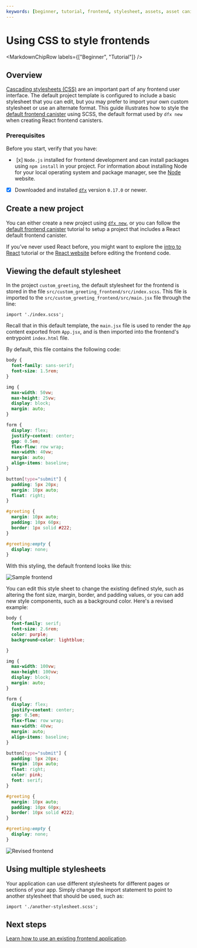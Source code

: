```yaml
---
keywords: [beginner, tutorial, frontend, stylesheet, assets, asset canister, style, css]
---
```



# Using CSS to style frontends

<MarkdownChipRow labels={["Beginner", "Tutorial"]} />

## Overview

[Cascading stylesheets (CSS)](https://www.w3schools.com/css/default.asp) are an important part of any frontend user interface. The default project template is configured to include a basic stylesheet that you can edit, but you may prefer to import your own custom stylesheet or use an alternate format. This guide illustrates how to style the [default frontend canister](default-frontend.mdx) using SCSS, the default format used by `dfx new` when creating React frontend <GlossaryTooltip>canisters</GlossaryTooltip>.

### Prerequisites

Before you start, verify that you have:

-  [x] `Node.js` installed for frontend development and can install packages using `npm install` in your project. For information about installing Node for your local operating system and package manager, see the [Node](https://nodejs.org/en/) website.

- [x] Downloaded and installed [`dfx`](https://github.com/dfinity/sdk/releases/latest) version `0.17.0` or newer.

## Create a new project

You can either create a new project using [`dfx new`](/docs/current/developer-docs/developer-tools/cli-tools/cli-reference/dfx-new/), or you can follow the [default frontend canister](default-frontend.mdx) tutorial to setup a project that includes a React default frontend canister.

If you’ve never used React before, you might want to explore the [intro to React](https://reactjs.org/tutorial/tutorial.html) tutorial or the [React website](https://reactjs.org/) before editing the frontend code.

## Viewing the default stylesheet

In the project `custom_greeting`, the default stylesheet for the frontend is stored in the file `src/custom_greeting_frontend/src/index.scss`. This file is imported to the `src/custom_greeting_frontend/src/main.jsx` file through the line:

```
import './index.scss';
```

Recall that in this default template, the `main.jsx` file is used to render the `App` content exported from `App.jsx`, and is then imported into the frontend's entrypoint `index.html` file.

By default, this file contains the following code:

```css
body {
  font-family: sans-serif;
  font-size: 1.5rem;
}

img {
  max-width: 50vw;
  max-height: 25vw;
  display: block;
  margin: auto;
}

form {
  display: flex;
  justify-content: center;
  gap: 0.5em;
  flex-flow: row wrap;
  max-width: 40vw;
  margin: auto;
  align-items: baseline;
}

button[type="submit"] {
  padding: 5px 20px;
  margin: 10px auto;
  float: right;
}

#greeting {
  margin: 10px auto;
  padding: 10px 60px;
  border: 1px solid #222;
}

#greeting:empty {
  display: none;
}
```

With this styling, the default frontend looks like this:

![Sample frontend](_attachments/react-greeting.png)

You can edit this style sheet to change the existing defined style, such as altering the font size, margin, border, and padding values, or you can add new style components, such as a background color. Here's a revised example:

```css
body {
  font-family: serif;
  font-size: 2.6rem;
  color: purple;
  background-color: lightblue;

}

img {
  max-width: 100vw;
  max-height: 100vw;
  display: block;
  margin: auto;
}

form {
  display: flex;
  justify-content: center;
  gap: 0.5em;
  flex-flow: row wrap;
  max-width: 40vw;
  margin: auto;
  align-items: baseline;
}

button[type="submit"] {
  padding: 5px 20px;
  margin: 10px auto;
  float: right;
  color: pink;
  font: serif;
}

#greeting {
  margin: 10px auto;
  padding: 10px 60px;
  border: 10px solid #222;
}

#greeting:empty {
  display: none;
}
```

![Revised frontend](_attachments/revised-css.png)

## Using multiple stylesheets

Your application can use different stylesheets for different pages or sections of your app. Simply change the import statement to point to another stylesheet that should be used, such as:

```
import './another-stylesheet.scss';
```

## Next steps

[Learn how to use an existing frontend application](existing-frontend.mdx).